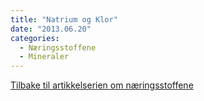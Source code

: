 ```yaml
---
title: "Natrium og Klor"
date: "2013.06.20"
categories: 
  - Næringsstoffene
  - Mineraler
---
```


[Tilbake til artikkelserien om næringsstoffene](../../naeringsstoffer.html)
